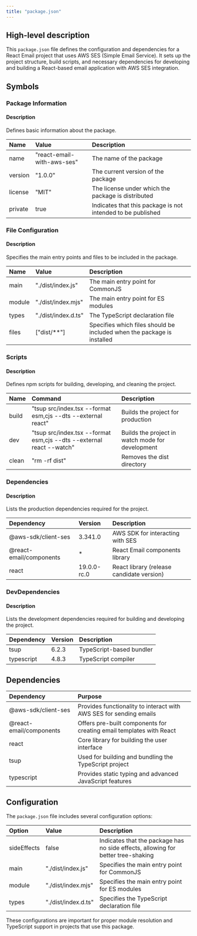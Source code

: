 ```yaml
---
title: "package.json"
---
```


## High-level description
This `package.json` file defines the configuration and dependencies for a React Email project that uses AWS SES (Simple Email Service). It sets up the project structure, build scripts, and necessary dependencies for developing and building a React-based email application with AWS SES integration.

## Symbols

### Package Information
#### Description
Defines basic information about the package.

| Name | Value | Description |
|:-----|:------|:------------|
| name | "react-email-with-aws-ses" | The name of the package |
| version | "1.0.0" | The current version of the package |
| license | "MIT" | The license under which the package is distributed |
| private | true | Indicates that this package is not intended to be published |

### File Configuration
#### Description
Specifies the main entry points and files to be included in the package.

| Name | Value | Description |
|:-----|:------|:------------|
| main | "./dist/index.js" | The main entry point for CommonJS |
| module | "./dist/index.mjs" | The main entry point for ES modules |
| types | "./dist/index.d.ts" | The TypeScript declaration file |
| files | ["dist/**"] | Specifies which files should be included when the package is installed |

### Scripts
#### Description
Defines npm scripts for building, developing, and cleaning the project.

| Name | Command | Description |
|:-----|:--------|:------------|
| build | "tsup src/index.tsx --format esm,cjs --dts --external react" | Builds the project for production |
| dev | "tsup src/index.tsx --format esm,cjs --dts --external react --watch" | Builds the project in watch mode for development |
| clean | "rm -rf dist" | Removes the dist directory |

### Dependencies
#### Description
Lists the production dependencies required for the project.

| Dependency | Version | Description |
|:-----------|:--------|:------------|
| @aws-sdk/client-ses | 3.341.0 | AWS SDK for interacting with SES |
| @react-email/components | * | React Email components library |
| react | 19.0.0-rc.0 | React library (release candidate version) |

### DevDependencies
#### Description
Lists the development dependencies required for building and developing the project.

| Dependency | Version | Description |
|:-----------|:--------|:------------|
| tsup | 6.2.3 | TypeScript-based bundler |
| typescript | 4.8.3 | TypeScript compiler |

## Dependencies
| Dependency | Purpose |
|:-----------|:--------|
| @aws-sdk/client-ses | Provides functionality to interact with AWS SES for sending emails |
| @react-email/components | Offers pre-built components for creating email templates with React |
| react | Core library for building the user interface |
| tsup | Used for building and bundling the TypeScript project |
| typescript | Provides static typing and advanced JavaScript features |

## Configuration
The `package.json` file includes several configuration options:

| Option | Value | Description |
|:-------|:------|:------------|
| sideEffects | false | Indicates that the package has no side effects, allowing for better tree-shaking |
| main | "./dist/index.js" | Specifies the main entry point for CommonJS |
| module | "./dist/index.mjs" | Specifies the main entry point for ES modules |
| types | "./dist/index.d.ts" | Specifies the TypeScript declaration file |

These configurations are important for proper module resolution and TypeScript support in projects that use this package.